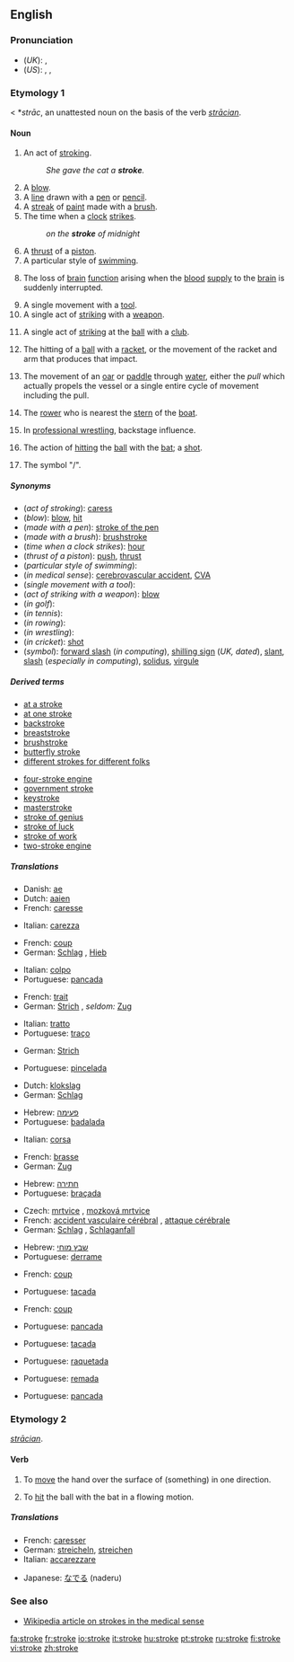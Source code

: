 ==English==

===Pronunciation===
*(''UK''): {{IPA|/strəʊk/}}, {{SAMPA|/str@Uk/}}
*(''US''): {{AHD|strōk}}, {{IPA|/stroʊk/}}, {{SAMPA|/stroUk/}}

===Etymology 1===
{{ME.}} < {{OE.}} *''strāc'', an unattested noun on the basis of the verb ''[[strācian]]''.

====Noun====
{{wikipedia}}
{{en-noun}}

# An act of [[stroking]].
#:''She gave the cat a '''stroke'''.''
# A [[blow]].
# A [[line]] drawn with a [[pen]] or [[pencil]].
# A [[streak]] of [[paint]] made with a [[brush]].
# The time when a [[clock]] [[strike]]s.
#:''on the '''stroke''' of midnight''
# A [[thrust]] of a [[piston]].
# A particular style of [[swimming]].
# {{medicine}} The loss of [[brain]] [[function]] arising when the [[blood]] [[supply]] to the [[brain]] is suddenly interrupted.
# A single movement with a [[tool]].
# A single act of [[striking]] with a [[weapon]].
# {{golf}} A single act of [[striking]] at the [[ball]] with a [[club]].
# {{tennis}}The hitting of a [[ball]] with a [[racket]], or the movement of the racket and arm that produces that impact.
# {{rowing}} The movement of an [[oar]] or [[paddle]] through [[water]], either the ''pull'' which actually propels the vessel or a single entire cycle of movement including the pull.
# {{rowing}} The [[rower]] who is nearest the [[stern]] of the [[boat]].
# In [[professional wrestling]], backstage influence.
# {{cricket}} The action of [[hitting]] the [[ball]] with the [[bat]]; a [[shot]].
# {{UK}} The symbol "/".

=====Synonyms=====
*(''act of stroking''): [[caress]]
*(''blow''): [[blow]], [[hit]]
*(''made with a pen''): [[stroke of the pen]]
*(''made with a brush''): [[brushstroke]]
*(''time when a clock strikes''): [[hour]]
*(''thrust of a piston''): [[push]], [[thrust]]
*(''particular style of swimming''):
*(''in medical sense''): [[cerebrovascular accident]], [[CVA]]
*(''single movement with a tool''):
*(''act of striking with a weapon''): [[blow]]
*(''in golf''): 
*(''in tennis''):
*(''in rowing''):
*(''in wrestling''):
*(''in cricket''): [[shot]]
*(''symbol''): [[forward slash]] (''in computing''), [[shilling sign]] (''UK, dated''), [[slant]], [[slash]] (''especially in computing''), [[solidus]], [[virgule]]

=====Derived terms=====
{{rel-top|terms derived from "stroke"}}
*[[at a stroke]]
*[[at one stroke]]
*[[backstroke]]
*[[breaststroke]]
*[[brushstroke]]
*[[butterfly stroke]]
*[[different strokes for different folks]]
{{rel-mid}}
*[[four-stroke engine]]
*[[government stroke]]
*[[keystroke]]
*[[masterstroke]]
*[[stroke of genius]]
*[[stroke of luck]]
*[[stroke of work]]
*[[two-stroke engine]]
{{rel-bottom}}

=====Translations=====
{{trans-top|act of stroking}}
*Danish: [[ae]]
*Dutch: [[aaien]]
*French: [[caresse]] {{f}}
{{trans-mid}}
*Italian: [[carezza]] {{f}}
{{trans-bottom}}

{{trans-top|blow}}
*French: [[coup#French|coup]] {{m}}
*German: [[Schlag]] {{m}}, [[Hieb]] {{m}}
{{trans-mid}}
*Italian: [[colpo]] {{m}}
*Portuguese: [[pancada]] {{f}}
{{trans-bottom}}

{{trans-top|line drawn with a pen or pencil}}
*French: [[trait#French|trait]] {{m}}
*German: [[Strich]] {{m}}, ''seldom:'' [[Zug]] {{m}}
{{trans-mid}}
*Italian: [[tratto]] {{m}}
*Portuguese: [[traço]] {{m}}
{{trans-bottom}}

{{trans-top|streak made with a brush}}
*German: [[Strich]] {{m}}
{{trans-mid}}
*Portuguese: [[pincelada]] {{f}}
{{trans-bottom}}

{{trans-top|time when a clock strikes}}
*Dutch: [[klokslag]] {{m}}
*German: [[Schlag]] {{m}}
{{trans-mid}}
*Hebrew: [[פעימה]] {{f}}
*Portuguese: [[badalada]] {{f}}
{{trans-bottom}}

{{trans-top|thrust of piston}}
*Italian: [[corsa]] {{f}}
{{trans-mid}}
{{trans-bottom}}

{{trans-top|particular style of swimming}}
*French: [[brasse]] {{f}}
*German: [[Zug]] {{m}}
{{trans-mid}}
*Hebrew: [[חתירה]] {{f}}
*Portuguese: [[braçada]] {{f}}
{{trans-bottom}}

{{trans-top|loss of brain function due to loss of blood flow to the brain}}
*Czech: [[mrtvice]] {{f}}, [[mozková mrtvice]] {{f}}
*French: [[accident vasculaire cérébral]] {{m}}, [[attaque cérébrale]] {{f}}
*German: [[Schlag]] {{m}}, [[Schlaganfall]] {{m}}
{{trans-mid}}
*Hebrew: [[שבץ מוחי]] {{m}}
*Portuguese: [[derrame]] {{m}}
{{trans-bottom}}

{{trans-top|single movement with a tool}}
*French: [[coup#French|coup]] {{m}}
{{trans-mid}}
*Portuguese: [[tacada]] {{f}}
{{trans-bottom}}

{{trans-top|act of striking with a weapon}}
*French: [[coup#French|coup]] {{m}}
{{trans-mid}}
*Portuguese: [[pancada]] {{f}}
{{trans-bottom}}

{{trans-top|in golf}}
{{trans-mid}}
*Portuguese: [[tacada]] {{f}}
{{trans-bottom}}

{{trans-top|in tennis}}
{{trans-mid}}
*Portuguese: [[raquetada]] {{f}}
{{trans-bottom}}

{{trans-top|in rowing: movement of an oar or paddle through water}}
{{trans-mid}}
*Portuguese: [[remada]] {{f}}
{{trans-bottom}}

{{trans-top|in wrestling}}
{{trans-mid}}
*Portuguese: [[pancada]] {{f}}
{{trans-bottom}}

{{trans-top|symbol}}
{{trans-mid}}
{{trans-bottom}}

===Etymology 2===
{{OE.}} ''[[strācian]]''.

====Verb====
{{en-verb|strok|ing}}

# {{transitive}} To [[move]] the hand over the surface of (something) in one direction.
# {{context|transitive|cricket}} To [[hit]] the ball with the bat in a flowing motion.

=====Translations=====
{{trans-top|to move the hand over the surface of}}
*French: [[caresser]]
*German:  [[streicheln]], [[streichen]]
*Italian: [[accarezzare]]
{{trans-mid}}
*Japanese: [[なでる]] (naderu)
{{trans-bottom}}

{{trans-top|cricket: to hit the ball with the bat in a flowing motion}}
{{trans-mid}}
{{trans-bottom}}

===See also===
*[[w:Stroke|Wikipedia article on strokes in the medical sense]]

[[fa:stroke]]
[[fr:stroke]]
[[io:stroke]]
[[it:stroke]]
[[hu:stroke]]
[[pt:stroke]]
[[ru:stroke]]
[[fi:stroke]]
[[vi:stroke]]
[[zh:stroke]]